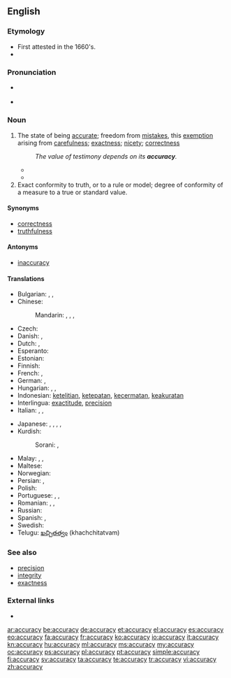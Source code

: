 ==English==
{{Webster 1913}}

===Etymology===
* First attested in the 1660's.
* {{suffix|accurate|cy}}

===Pronunciation===
* {{a|US}} {{IPA|/ˈæk.jɚ.ə.si/}}
* {{audio|en-us-accuracy.ogg|Audio (US)}}

{{wikipedia}}
===Noun===
{{en-noun|accurac|ies}}

# The state of being [[accurate]]; freedom from [[mistakes]], this [[exemption]] arising from [[carefulness]]; [[exactness]]; [[nicety]]; [[correctness]]
#: ''The value of testimony depends on its '''accuracy'''.''
#* {{quote-book|author=[[W:Thomas Reid|Thomas Reid]]|passage=Its professed end [of logic], is to teach men to think, to judge, and to reason, with precision and '''accuracy'''.|title=Essays on the Powers of the Human Mind|year=1827|url=http://books.google.com/books?id=7fENAAAAYAAJ}}
#* {{quote-book|passage=The efficiency of the instrument will also depend upon the '''accuracy''' with which the piston fits the bottom and sides of the barrel. When the piston is depressed to the bottom, it is considered in theory to be in absolute contact, so as to exclude every particle of air from the space between it and the bottom.|title=Popular Lectures on Science and Art|author=Dionysius Lardner|year=1856|url=http://books.google.com/books?id=BkUPAAAAYAAJ}}
# Exact conformity to truth, or to a rule or model; degree of conformity of a measure to a true or standard value.

====Synonyms====
* [[correctness]]
* [[truthfulness]]

====Antonyms====
* [[inaccuracy]]

====Translations====
{{trans-top|state of being accurate}}
* Bulgarian: {{t+|bg|акуратност|f|tr=akurátnost}},  {{t+|bg|точност|f|tr=tóčnost}},  {{t+|bg|прецизност|f|tr=precíznost}}
* Chinese:
*: Mandarin: {{t|cmn|準確度|sc=Hani}}, {{t|cmn|准确度|tr=zhǔnquèdù|sc=Hani}}, {{t|cmn|準確性|sc=Hani}}, {{t+|cmn|准确性|tr=zhǔnquèxìng|sc=Hani}}
* Czech: {{t+|cs|přesnost|f}}
* Danish: {{t-|da|nøjagtighed|c}},  {{t-|da|præcision|c}}
* Dutch: {{t+|nl|nauwkeurigheid}}, {{t-|nl|precisie}}
* Esperanto: {{t-|eo|akurateco}}
* Estonian: {{t-|et|täpsus}}
* Finnish: {{t-|fi|tarkkuus}}
* French: {{t+|fr|exactitude}},  {{t+|fr|précision}}
* German: {{t-|de|Genauigkeit|f}},  {{t+|de|Präzision|f}}
* Hungarian: {{t+|hu|pontosság}}, {{t-|hu|helyesség}}, {{t-|hu|precizitás}}
* Indonesian: [[teliti|ketelitian]], [[tepat|ketepatan]], [[cermat|kecermatan]], [[akurat|keakuratan]]
* Interlingua: [[exactitude]], [[precision]]
* Italian: {{t+|it|esattezza}},  {{t+|it|precisione}},  {{t-|it|accuratezza|f}}
{{trans-mid}}
* Japanese: {{t-|ja|正確性|tr=せいかくせい, seikakusei|sc=Jpan}}, {{t+|ja|正確|tr=せいかくさ, seikaku-sa|alt=正確さ|sc=Jpan}}, {{t-|ja|精密性|tr=せいみつせい, seimitsusei|sc=Jpan}}, {{t+|ja|精密|tr=せいみつさ, seimitsu-sa|alt=精密さ|sc=Jpan}}, {{t-|ja|確度|tr=かくど, kakudo|sc=Jpan}}
* Kurdish:
*: Sorani: {{t|ku|دروستی|tr=drustí|sc=ku-Arab}}, {{t|ku|ڕێکی|tr=rékí|sc=ku-Arab}}
* Malay: {{t-|ms|kejituan}}, {{t-|ms|ketepatan}}, {{t-|ms|ketepatan}}
* Maltese: {{t-|mt|eżattezza|f}}
* Norwegian: {{t+|no|nøyaktighet}}
* Persian: {{t+|fa|درستی|tr=dorosti}}, {{t+|fa|صحت|tr=sehat}}
* Polish: {{t-|pl|dokładność|f}}
* Portuguese: {{t+|pt|exatidão|f}}, {{t+|pt|precisão|f}}, {{t+|pt|correção|f}}
* Romanian: {{t-|ro|precizie|f}}, {{t-|ro|acuratețe|f}}, {{t-|ro|exactitate|f}}
* Russian: {{t+|ru|точность|f|tr=tóčnostʹ|sc=Cyrl}}
* Spanish: {{t+|es|exactitud}}, {{t+|es|precisión|f}}
* Swedish: {{t+|sv|noggrannhet|c}}
* Telugu: [[ఖచ్చితత్వం]] (khachchitatvam)
{{trans-bottom}}

===See also===
* [[precision]]
* [[integrity]]
* [[exactness]]

===External links===
* {{R:Webster 1913}}

[[ar:accuracy]]
[[be:accuracy]]
[[de:accuracy]]
[[et:accuracy]]
[[el:accuracy]]
[[es:accuracy]]
[[eo:accuracy]]
[[fa:accuracy]]
[[fr:accuracy]]
[[ko:accuracy]]
[[io:accuracy]]
[[it:accuracy]]
[[kn:accuracy]]
[[hu:accuracy]]
[[ml:accuracy]]
[[ms:accuracy]]
[[my:accuracy]]
[[oc:accuracy]]
[[ps:accuracy]]
[[pl:accuracy]]
[[pt:accuracy]]
[[simple:accuracy]]
[[fi:accuracy]]
[[sv:accuracy]]
[[ta:accuracy]]
[[te:accuracy]]
[[tr:accuracy]]
[[vi:accuracy]]
[[zh:accuracy]]